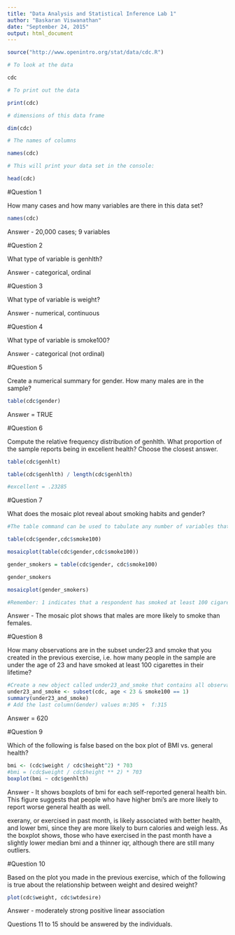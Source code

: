 ```yaml
---
title: "Data Analysis and Statistical Inference Lab 1"
author: "Baskaran Viswanathan"
date: "September 24, 2015"
output: html_document
---
```



```r
source("http://www.openintro.org/stat/data/cdc.R")

# To look at the data

cdc

# To print out the data

print(cdc)

# dimensions of this data frame

dim(cdc)

# The names of columns

names(cdc)

# This will print your data set in the console:

head(cdc)

```

#Question 1

How many cases and how many variables are there in this data set?

```r

names(cdc)

```

Answer - 20,000 cases; 9 variables

#Question 2

What type of variable is genhlth?

Answer - categorical, ordinal 

#Question 3

What type of variable is weight? 

Answer - numerical, continuous

#Question 4

What type of variable is smoke100?

Answer - categorical (not ordinal)



#Question 5

Create a numerical summary for gender. How many males are in the sample?

```r

table(cdc$gender)

```

Answer = TRUE

#Question 6

Compute the relative frequency distribution of genhlth. What proportion of the sample reports being in excellent health? Choose the closest answer.


```r

table(cdc$genhlt)

table(cdc$genhlth) / length(cdc$genhlth)

#excellent = .23285

```

#Question 7


What does the mosaic plot reveal about smoking habits and gender?

```r
#The table command can be used to tabulate any number of variables that you provide. For example, to examine which participants have smoked across each gender, we could use the following.

table(cdc$gender,cdc$smoke100)

mosaicplot(table(cdc$gender,cdc$smoke100))

gender_smokers = table(cdc$gender, cdc$smoke100)

gender_smokers

mosaicplot(gender_smokers)

#Remember: 1 indicates that a respondent has smoked at least 100 cigarettes. > That males are more likely to smoke than females.

```

Answer - The mosaic plot shows that males are more likely to smoke than females.


#Question 8

How many observations are in the subset under23 and smoke that you created in the previous exercise, i.e. how many people in the sample are under the age of 23 and have smoked at least 100 cigarettes in their lifetime?

```r

#Create a new object called under23_and_smoke that contains all observations of respondents under the age of 23 that have smoked 100 cigarettes in their lifetime
under23_and_smoke <- subset(cdc, age < 23 & smoke100 == 1) 
summary(under23_and_smoke)
# Add the last column(Gender) values m:305 +  f:315

```

Answer = 620

#Question 9

Which of the following is false based on the box plot of BMI vs. general health?

```r
bmi <- (cdc$weight / cdc$height^2) * 703
#bmi = (cdc$weight / cdc$height ** 2) * 703
boxplot(bmi ~ cdc$genhlth)

```

Answer - It shows boxplots of bmi for each self-reported general health bin. This figure suggests that people who have higher bmi's are more likely to report worse general health as well.

exerany, or exercised in past month, is likely associated with better health, and lower bmi, since they are more likely to burn calories and weigh less. As the boxplot shows, those who have exercised in the past month have a slightly lower median bmi and a thinner iqr, although there are still many outliers.


#Question 10

Based on the plot you made in the previous exercise, which of the following is true about the relationship between weight and desired weight?

```r
plot(cdc$weight, cdc$wtdesire)

```

Answer - moderately strong positive linear association

Questions 11 to 15 should be answered by the individuals.
